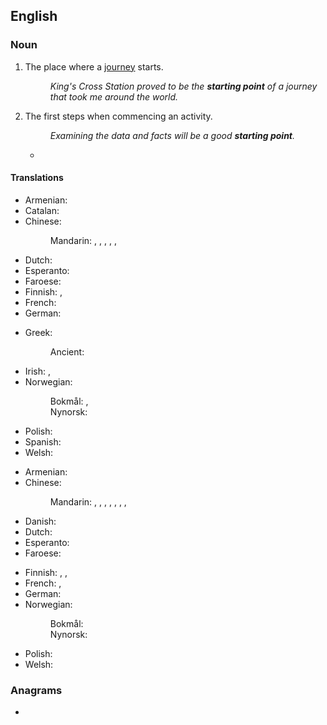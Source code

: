 ==English==

===Noun===
{{en-noun}}

# {{lb|en|sometimes|figurative}} The place where a [[journey]] starts.
#: ''King's Cross Station proved to be the '''starting point''' of a journey that took me around the world.''
# The first steps when commencing an activity.
#: ''Examining the data and facts will be a good '''starting point'''.''
#* {{quote-journal|en|year=2012|month=March-April
|author=[[w:Terry Sejnowski|Terrence J. Sejnowski]]
|title=Well-connected Brains
|volume=100|issue=2|page=171
|magazine={{w|American Scientist}}
|url=http://www.americanscientist.org/bookshelf/pub/well-connected-brains
|passage=Creating a complete map of the human connectome would therefore be a monumental milestone but not the end of the journey to understanding how our brains work. The achievement will transform neuroscience and serve as the '''starting point''' for asking questions we could not otherwise have answered, [&hellip;].}}

====Translations====
{{trans-top|place where a journey starts}}
* Armenian: {{t+|hy|մեկնարկ}}
* Catalan: {{t|ca|punt de partida|m}}
* Chinese:
*: Mandarin: {{t+|cmn|出發點|sc=Hani}}, {{t+|cmn|出发点|tr=chūfādiǎn|sc=Hani}}, {{t|cmn|起始點|sc=Hani}}, {{t|cmn|起始点|tr=qǐshǐdiǎn|sc=Hani}}, {{t+|cmn|起點|sc=Hani}}, {{t+|cmn|起点|tr=qǐdiǎn|sc=Hani}}
* Dutch: {{t+|nl|beginpunt|n}}
* Esperanto: {{t|eo|elirpunkto}}
* Faroese: {{t|fo|útgangspunkt |n}}
* Finnish: {{t|fi|lähtöpaikka}}, {{t|fi|lähtöpiste}}
* French: {{t+|fr|point de départ|m}}
* German: {{t+|de|Ausgangspunkt|m}}
{{trans-mid}}
* Greek:
*: Ancient: {{t|grc|ἀφορμή|f}}
* Irish: {{t|ga|tús|m}}, {{t|ga|túsphointe|m}}
* Norwegian:
*: Bokmål: {{t|nb|utgangspunkt|n}}, {{t|nb|startsted|n}}
*: Nynorsk: {{t|nn|utgangspunkt|n}}
* Polish: {{t+|pl|punkt wyjścia|m}}
* Spanish: {{t|es|punto de partida|m}}
* Welsh: {{t+|cy|tarddle}}
{{trans-bottom}}

{{trans-top|first steps when commencing an activity}}
* Armenian: {{t+|hy|մեկնարկ}}
* Chinese:
*: Mandarin: {{t+|cmn|出發點|sc=Hani}}, {{t+|cmn|出发点|tr=chūfādiǎn|sc=Hani}}, {{t+|cmn|開端|sc=Hani}}, {{t+|cmn|开端|tr=kāiduān|sc=Hani}}, {{t+|cmn|起點|sc=Hani}}, {{t+|cmn|起点|tr=qǐdiǎn|sc=Hani}}, {{t+|cmn|基礎|sc=Hani}}, {{t+|cmn|基础|tr=jīchǔ|sc=Hani}}
* Danish: {{t+|da|udgangspunkt|n}}
* Dutch: {{t+|nl|uitgangspunt}}
* Esperanto: {{t|eo|elirpunkto}}
* Faroese: {{t|fo|útgangspunkt |n}}
{{trans-mid}}
* Finnish: {{t+|fi|aloitus}}, {{t+|fi|lähtökohta}}, {{t|fi|lähtöpiste}}
* French: {{t+|fr|point de départ|m}}, {{t+|fr|commencement|m}}
* German: {{t+|de|Ausgangspunkt|m}}
* Norwegian:
*: Bokmål: {{t|nb|utgangspunkt|n}}
*: Nynorsk: {{t|nn|utgangspunkt|n}}
* Polish: {{t+|pl|punkt wyjścia|m}}
* Welsh: {{t+|cy|man cychwyn}}
{{trans-bottom}}

===Anagrams===
* {{anagrams|en|a=agiinnoprsttt|train spotting|trainspotting}}
